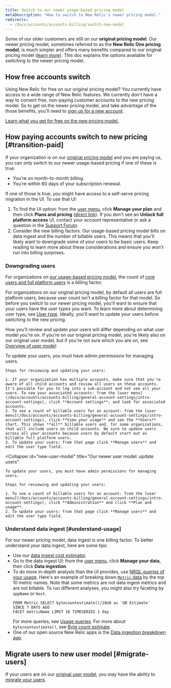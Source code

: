 ```yaml
---
title: Switch to our newer usage-based pricing model
metaDescription: "How to switch to New Relic's newer pricing model."
redirects: 
  - /docs/accounts/accounts-billing/switch-new-model
---
```


Some of our older customers are still on our **original pricing model**. Our newer pricing model, sometimes referred to as the **New Relic One pricing model**, is much simpler and offers many benefits compared to our original pricing model ([learn more](/docs/accounts/accounts-billing/new-relic-one-pricing-billing/new-relic-one-pricing-billing)). This doc explains the options available for switching to the newer pricing model. 

## How free accounts switch

Using New Relic for free on our original pricing model? You currently have access to a wide range of New Relic features. We currently don't have a way to convert free, non-paying customer accounts to the new pricing model. So to get on the newer pricing model, and take advantage of the those benefits, you'll need to [sign up for a new account](https://newrelic.com/signup). 

[Learn what you get for free on the new pricing model.](/docs/accounts/accounts-billing/new-relic-one-pricing-billing/new-relic-one-pricing-billing/#free)

## How paying accounts switch to new pricing [#transition-paid]

If your organization is on our [original pricing model](/docs/accounts/original-accounts-billing/original-product-based-pricing/overview-user-models) and you are paying us, you can only switch to our newer usage-based pricing if one of these is true:

* You're on month-to-month billing.
* You're within 60 days of your subscription renewal.

If one of those is true, you might have access to a self-serve pricing migration in the UI. To use that UI:

1. To find the UI option: from the [user menu](/docs/accounts/accounts-billing/general-account-settings/intro-account-settings), click **Manage your plan** and then click **Plans and pricing** ([direct link](https://one.newrelic.com/launcher/nr1-core.settings?pane=eyJhY2NvdW50SWQiOjI0NDEyODYsIm5lcmRsZXRJZCI6ImNvbW1lcmNlLW5lcmRsZXRzLm5yLXNob3AtZW50cnkiLCJwYXRoIjoiL3BsYW5zLWFuZC1wcmljaW5nIiwibWlncmF0aW9uRWxpZ2libGUiOnRydWUsImFjY291bnROYW1lIjoiU3RyYWRvcyBMYWJzIn0=&platform[accountId]=)). If you don't see an **Unlock full platform access** UI, contact your account representative or ask a question in the [Support Forum](https://discuss.newrelic.com/).
2. Consider the new billing factors. Our usage-based pricing model bills on data ingest and the number of billable users. This means that you'll likely want to downgrade some of your users to be basic users. Keep reading to learn more about these considerations and ensure you won't run into billing surprises.

### Downgrading users

For organizations on [our usage-based pricing model](/docs/accounts/accounts-billing/new-relic-one-pricing-billing/new-relic-one-pricing-billing/), the count of [core users and full platform users](/docs/accounts/accounts-billing/new-relic-one-user-management/user-type) is a billing factor.

For organizations on our original pricing model, by default all users are full platform users, because user count isn't a billing factor for that model. So before you switch to our newer pricing model, you'll want to ensure that your users have the user types you want. To learn more about determining user type, see [User type](/docs/accounts/accounts-billing/new-relic-one-user-management/user-type). Ideally, you'll want to update your users before switching to the new pricing.

How you'll review and update your users will differ depending on what user model you're on. If you're on our original pricing model, you're likely also on our original user model, but if you're not sure which you are on, see [Overview of user model](/docs/accounts/original-accounts-billing/original-product-based-pricing/overview-user-models):

<CollapserGroup>
  <Collapser
    id="original-model"
    title="Our original user model: update users"
  >
    To update your users, you must have admin permissions for managing users.

    Steps for reviewing and updating your users:

    1. If your organization has multiple accounts, make sure that you're aware of all child accounts and review all users on those accounts. It's possible for you to log into a sub-account and not see all your users. To see your associated accounts: from the [user menu](/docs/accounts/accounts-billing/general-account-settings/intro-account-settings), click **Account settings**, and look for associated accounts.
    2. To see a count of billable users for an account: from the [user menu](/docs/accounts/accounts-billing/general-account-settings/intro-account-settings), click **View your usage** and see the **Users** chart. This shows **all** billable users and, for some organizations, that will include users on child accounts. Be sure to update users across all your accounts because users by default start out as billable full platform users.
    3. To update your users: from that page click **Manage users** and edit the user type field.
  </Collapser>

  <Collapser
    id="new-user-model"
    title="Our newer user model: update users"
  >
    To update your users, you must have admin permissions for managing users.

    Steps for reviewing and updating your users:

    1. To see a count of billable users for an account: from the [user menu](/docs/accounts/accounts-billing/general-account-settings/intro-account-settings), click **Administration** and click **Plan and usage**.
    2. To update your users: from that page click **Manage users** and edit the user type field.
  </Collapser>
</CollapserGroup>

### Understand data ingest [#understand-usage]

For our newer pricing model, data ingest is one billing factor. To better understand your data ingest, here are some tips:

* Use our [data ingest cost estimator](https://newrelic.com/blog/nerdlog/estimate-data-cost).
* Go to the data ingest UI: from the [user menu](/docs/accounts/accounts-billing/general-account-settings/intro-account-settings), click **Manage your data**, then click **Data ingestion**.
* To do more in-depth analysis than the UI provides, use [NRQL queries of your usage](/docs/accounts/accounts-billing/new-relic-one-pricing-billing/usage-queries-alerts). Here's an example of breaking down [`Metric` data](/docs/telemetry-data-platform/understand-data/new-relic-data-types/#dimensional-metrics) by the top 10 metric names. Note that some metrics are not data ingest metrics and are not billable. To run different analyses, you might also try faceting by `appName` or `Host`.
  ```
  FROM Metric SELECT bytecountestimate()/10e8 as 'GB Estimate' 
  SINCE 7 DAYS AGO 
  FACET metricName LIMIT 10 TIMESERIES 1 day
  ```
  For more queries, see [Usage queries](/docs/accounts/accounts-billing/new-relic-one-pricing-users/usage-queries-alerts). For more about `bytecountestimate()`, see [Byte count estimate](/docs/accounts/accounts-billing/new-relic-one-pricing-billing/usage-queries-alerts/#byte-count-estimate).
* One of our open source New Relic apps is the [Data ingestion breakdown app](https://newrelic.com/instant-observability/account-data-ingestion/51e66f0d-153c-493c-a75c-a386c3f170ce).

## Migrate users to new user model [#migrate-users]

If your users are on our [original user model](/docs/accounts/original-accounts-billing/original-users-roles/overview-user-models), you may have the ability to [migrate your users](/docs/accounts/original-accounts-billing/original-users-roles/user-migration/).
